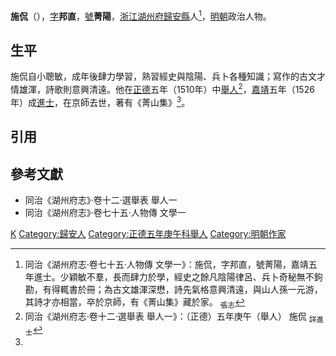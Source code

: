 '''施侃'''（{{bd|15世紀||16世紀}}），[[表字|字]]'''邦直'''，[[號|號]]'''菁陽'''，[[浙江等處承宣布政使司|浙江]][[湖州府|湖州府]][[歸安縣|歸安縣]]人<ref name=djs>同治《湖州府志·卷七十五·人物傳 文學一》：施侃，字邦直，號菁陽，嘉靖五年進士。少穎敏不羣，長而肆力於學，經史之餘凡陰陽律呂、兵卜奇秘無不鉤勘，有得輒書於冊；為古文雄渾深懋，詩先氣格意興清遠，與山人孫一元游，其詩才亦相當，卒於京師，有《菁山集》藏於家。 <sub>張志</sub></ref>，[[明朝|明朝]]政治人物。

==生平==
施侃自小聰敏，成年後肆力學習，熟習經史與陰陽、兵卜各種知識；寫作的古文才情雄渾，詩歌則意興清遠。他在[[正德_(明朝)|正德]]五年（1510年）中[[舉人|舉人]]<ref>同治《湖州府志·卷十二·選舉表 舉人一》：（正德）五年庚午（舉人） 施侃 <sub>詳進士</sub></ref>，[[嘉靖|嘉靖]]五年（1526年）成[[進士|進士]]，在京師去世，著有《菁山集》<ref name=djs/>。

==引用==
{{reflist}}

==參考文獻==
*同治《湖州府志》·卷十二·選舉表 舉人一
*同治《湖州府志》·卷七十五·人物傳 文學一

{{並稱|苕溪五隱|[[劉麟_(弘治進士)|劉 麟]] - [[孫一元|孫一元]] - [[龍霓|龍 霓]] - '''吳 珫''' - [[施侃|施 侃]]}}

{{嘉靖五年丙戌科殿試金榜}}
{{DEFAULTSORT:Shi施}}

[[Category:施姓|K]]
[[Category:歸安人|Category:歸安人]]
[[Category:正德五年庚午科舉人|Category:正德五年庚午科舉人]]
[[Category:明朝作家|Category:明朝作家]]